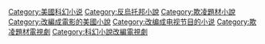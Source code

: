
[[Category:美國科幻小说|Category:美國科幻小说]]
[[Category:反烏托邦小說|Category:反烏托邦小說]]
[[Category:欺凌題材小說|Category:欺凌題材小說]]
[[Category:改編成電影的美國小說|Category:改編成電影的美國小說]]
[[Category:改编成电视节目的小说|Category:改编成电视节目的小说]]
[[Category:欺凌題材電視劇|Category:欺凌題材電視劇]]
[[Category:科幻小說改編電視劇|Category:科幻小說改編電視劇]]